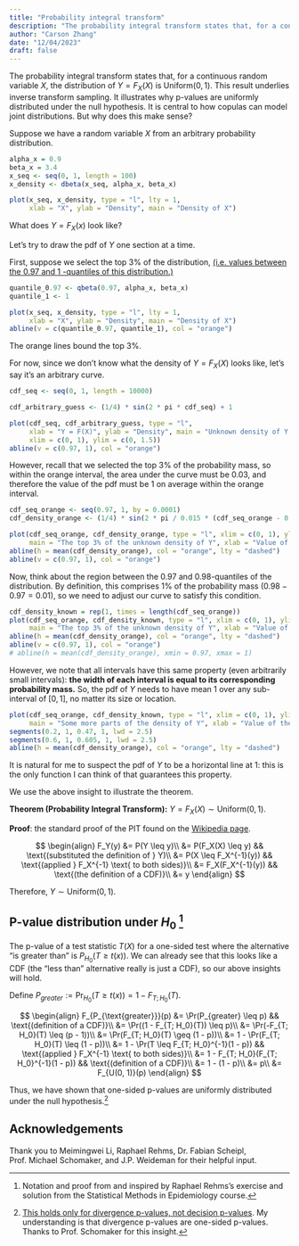 ```yaml
---
title: "Probability integral transform"
description: "The probability integral transform states that, for a continuous random variable $X$, the distribution of $Y = F_X(X)$ is $U(0, 1)$. I give some intuition for this statement."
author: "Carson Zhang"
date: "12/04/2023"
draft: false
---
```


The probability integral transform states that, for a continuous random variable $X$, the distribution of $Y = F_X(X)$ is $\text{Uniform}(0, 1)$. This result underlies inverse transform sampling. It illustrates why p-values are uniformly distributed under the null hypothesis. It is central to how copulas can model joint distributions. But why does this make sense?

Suppose we have a random variable $X$ from an arbitrary probability distribution.

```r
alpha_x = 0.9
beta_x = 3.4
x_seq <- seq(0, 1, length = 100)
x_density <- dbeta(x_seq, alpha_x, beta_x)

plot(x_seq, x_density, type = "l", lty = 1,
     xlab = "X", ylab = "Density", main = "Density of X")
```

What does $Y = F_X(x)$ look like?

Let's try to draw the pdf of $Y$ one section at a time.

First, suppose we select the top 3% of the distribution, [(i.e. values between the $0.97$ and $1$ -quantiles of this distribution.)](https://en.wikipedia.org/wiki/Quantile)

```r
quantile_0.97 <- qbeta(0.97, alpha_x, beta_x)
quantile_1 <- 1

plot(x_seq, x_density, type = "l", lty = 1,
     xlab = "X", ylab = "Density", main = "Density of X")
abline(v = c(quantile_0.97, quantile_1), col = "orange")
```

The orange lines bound the top 3%.

For now, since we don't know what the density of $Y = F_X(X)$ looks like, let's say it's an arbitrary curve.

```r
cdf_seq <- seq(0, 1, length = 10000)

cdf_arbitrary_guess <- (1/4) * sin(2 * pi * cdf_seq) + 1

plot(cdf_seq, cdf_arbitrary_guess, type = "l", 
     xlab = "Y = F(X)", ylab = "Density", main = "Unknown density of Y = F(X)",
     xlim = c(0, 1), ylim = c(0, 1.5))
abline(v = c(0.97, 1), col = "orange")
```

However, recall that we selected the top 3% of the probability mass, so within the orange interval, the area under the curve must be $0.03$, and therefore the value of the pdf must be $1$ on average within the orange interval.

```r
cdf_seq_orange <- seq(0.97, 1, by = 0.0001)
cdf_density_orange <- (1/4) * sin(2 * pi / 0.015 * (cdf_seq_orange - 0.97)) + 1

plot(cdf_seq_orange, cdf_density_orange, type = "l", xlim = c(0, 1), ylim = c(0, 1.5),
     main = "The top 3% of the unknown density of Y", xlab = "Value of the CDF of X", ylab = "Density")
abline(h = mean(cdf_density_orange), col = "orange", lty = "dashed")
abline(v = c(0.97, 1), col = "orange")
```

Now, think about the region between the $0.97$ and $0.98$-quantiles of the distribution. By definition, this comprises 1% of the probability mass ($0.98 - 0.97 = 0.01$), so we need to adjust our curve to satisfy this condition.

```r
cdf_density_known = rep(1, times = length(cdf_seq_orange))
plot(cdf_seq_orange, cdf_density_known, type = "l", xlim = c(0, 1), ylim = c(0, 1.5), lwd = 2.5,
     main = "The top 3% of the unknown density of Y", xlab = "Value of the CDF of X", ylab = "Density")
abline(h = mean(cdf_density_orange), col = "orange", lty = "dashed")
abline(v = c(0.97, 1), col = "orange")
# abline(h = mean(cdf_density_orange), xmin = 0.97, xmax = 1)
```

However, we note that all intervals have this same property (even arbitrarily small intervals): **the width of each interval is equal to its corresponding probability mass.** So, the pdf of $Y$ needs to have mean $1$ over any sub-interval of $[0, 1]$, no matter its size or location.

```r
plot(cdf_seq_orange, cdf_density_known, type = "l", xlim = c(0, 1), ylim = c(0, 1.5), lwd = 2.5,
     main = "Some more parts of the density of Y", xlab = "Value of the CDF of X", ylab = "Density")
segments(0.2, 1, 0.47, 1, lwd = 2.5)
segments(0.6, 1, 0.605, 1, lwd = 2.5)
abline(h = mean(cdf_density_orange), col = "orange", lty = "dashed")
```

It is natural for me to suspect the pdf of $Y$ to be a horizontal line at $1$: this is the only function I can think of that guarantees this property.

We use the above insight to illustrate the theorem.

**Theorem (Probability Integral Transform):** $Y = F_X(X) \sim \text{Uniform}(0, 1)$.

**Proof**: the standard proof of the PIT found on the [Wikipedia page](https://en.wikipedia.org/wiki/Probability_integral_transform).

$$
\begin{align}
  F_Y(y) &= P(Y \leq y)\\
    &= P(F_X(X) \leq y) && \text{(substituted the definition of } Y)\\
    &= P(X \leq F_X^{-1}(y)) && \text{(applied } F_X^{-1} \text{ to both sides)}\\
    &= F_X(F_X^{-1}(y)) && \text{(the definition of a CDF)}\\
    &= y
\end{align}
$$

Therefore, $Y \sim \text{Uniform}(0, 1)$.

## P-value distribution under $H_0$ [^2]

The p-value of a test statistic $T(X)$ for a one-sided test where the alternative "is greater than" is
$P_{H_0}(T \geq t(x))$. We can already see that this looks like a CDF (the "less than" alternative really is just a CDF), so our above insights will hold.

Define $P_{greater} := \Pr_{H_0}(T \geq t(x)) = 1 - F_{T; H_0}(T)$.


$$
\begin{align}
F_{P_{\text{greater}}}(p) &= \Pr(P_{greater} \leq p) && \text{(definition of a CDF)}\\
  &= \Pr((1 - F_{T; H_0}(T)) \leq p)\\
  &= \Pr(-F_{T; H_0}(T) \leq (p - 1))\\
  &= \Pr(F_{T; H_0}(T) \geq (1 - p))\\
  &= 1 - \Pr(F_{T; H_0}(T) \leq (1 - p))\\
  &= 1 - \Pr(T \leq F_{T; H_0}^{-1}(1 - p)) && \text{(applied } F_X^{-1} \text{ to both sides)}\\
  &= 1 - F_{T; H_0}(F_{T; H_0}^{-1}(1 - p)) && \text{(definition of a CDF)}\\
  &= 1 - (1 - p)\\
  &= p\\
  &= F_{U(0, 1)}(p)
\end{align}
$$

Thus, we have shown that one-sided p-values are uniformly distributed under the null hypothesis.[^3]

## Acknowledgements

Thank you to Meimingwei Li, Raphael Rehms, Dr. Fabian Scheipl, Prof. Michael Schomaker, and J.P. Weideman for their helpful input.

[^1]: This is not necessary: once we know $F_Y(Y)$, we know the distribution of $Y$. I'm also not convinced that this is a rigorous derivation. I still found it instructive to work through these steps.

[^2]: Notation and proof from and inspired by Raphael Rehms's exercise and solution from the Statistical Methods in Epidemiology course.

[^3]: [This holds only for divergence p-values, not decision p-values](https://arxiv.org/abs/2301.02478). My understanding is that divergence p-values are one-sided p-values. Thanks to Prof. Schomaker for this insight.